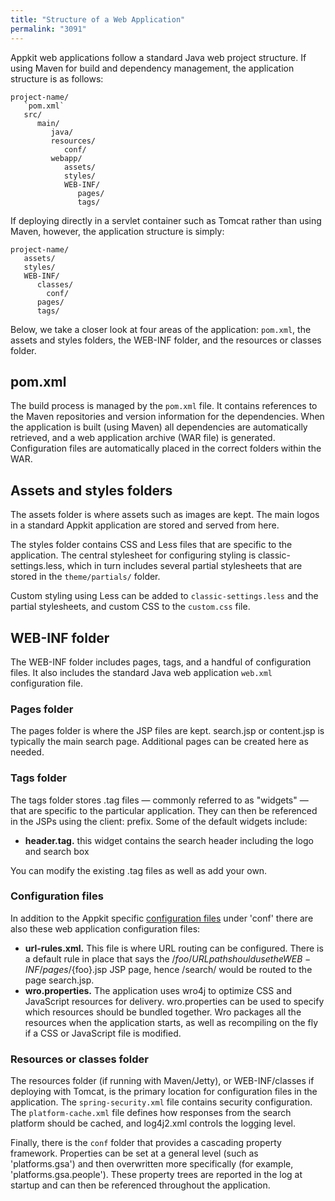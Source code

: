 ```yaml
---
title: "Structure of a Web Application"
permalink: "3091"
---
```


Appkit web applications follow a standard Java web project structure. If using Maven for build and dependency management, the application structure is as follows:

```
project-name/
   `pom.xml`
   src/
      main/
         java/
         resources/
            conf/
         webapp/
            assets/
            styles/
            WEB-INF/
               pages/
               tags/
```

If deploying directly in a servlet container such as Tomcat rather than using Maven, however, the application structure is simply:

```
project-name/
   assets/
   styles/
   WEB-INF/
      classes/
        conf/
      pages/
      tags/
```

Below, we take a closer look at four areas of the application: `pom.xml`, the assets and styles folders, the WEB-INF folder, and the resources or classes folder.

## pom.xml

The build process is managed by the `pom.xml` file. It contains references to the Maven repositories and version information for the dependencies. When the application is built (using Maven) all dependencies are automatically retrieved, and a web application archive (WAR file) is generated. Configuration files are automatically placed in the correct folders within the WAR.

## Assets and styles folders

The assets folder is where assets such as images are kept. The main logos in a standard Appkit application are stored and served from here.

The styles folder contains CSS and Less files that are specific to the application. The central stylesheet for configuring styling is classic-settings.less, which in turn includes several partial stylesheets that are stored in the `theme/partials/` folder.

Custom styling using Less can be added to `classic-settings.less` and the partial stylesheets, and custom CSS to the `custom.css` file.

## WEB-INF folder

The WEB-INF folder includes pages, tags, and a handful of configuration files. It also includes the standard Java web application `web.xml` configuration file.

### Pages folder

The pages folder is where the JSP files are kept. search.jsp or content.jsp is typically the main search page. Additional pages can be created here as needed.

### Tags folder

The tags folder stores .tag files — commonly referred to as "widgets" — that are specific to the particular application. They can then be referenced in the JSPs using the client: prefix. Some of the default widgets include:

* **header.tag.** this widget contains the search header including the logo and search box

You can modify the existing .tag files as well as add your own.

### Configuration files

In addition to the Appkit specific [configuration files](/fusion/5.9/3092/configuration-files) under 'conf' there are also these web application configuration files:

* **url-rules.xml.** This file is where URL routing can be configured. There is a default rule in place that says the /${foo}/ URL path should use the WEB-INF/pages/$\{foo}.jsp JSP page, hence /search/ would be routed to the page search.jsp.
* **wro.properties.** The application uses wro4j to optimize CSS and JavaScript resources for delivery. wro.properties can be used to specify which resources should be bundled together. Wro packages all the resources when the application starts, as well as recompiling on the fly if a CSS or JavaScript file is modified.

### Resources or classes folder

The resources folder (if running with Maven/Jetty), or WEB-INF/classes if deploying with Tomcat, is the primary location for configuration files in the application. The `spring-security.xml` file contains security configuration. The `platform-cache.xml` file defines how responses from the search platform should be cached, and log4j2.xml controls the logging level.

Finally, there is the `conf` folder that provides a cascading property framework. Properties can be set at a general level (such as 'platforms.gsa') and then overwritten more specifically (for example, 'platforms.gsa.people'). These property trees are reported in the log at startup and can then be referenced throughout the application.